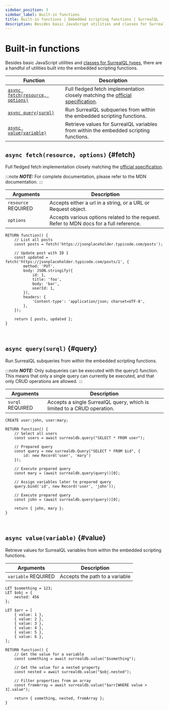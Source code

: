 ```yaml
---
sidebar_position: 3
sidebar_label: Built-in functions
title: Built-in functions | Embedded scripting functions | SurrealQL
description: Besides basic JavaScript utilities and classes for SurrealQL types, there are a handful of utilities built into the embedded scripting functions.
---
```


# Built-in functions

Besides basic JavaScript utilities and [classes for SurrealQL types](/docs/surrealdb/surrealql/functions/script/type-conversion), there are a handful of utilities built into the embedded scripting functions.

<table>
  <thead>
    <tr>
      <th>Function</th>
      <th>Description</th>
    </tr>
  </thead>
  <tbody>
    <tr>
      <td><a href="#fetch"><code>async fetch(resource, options)</code></a></td>
      <td>Full fledged fetch implementation closely matching the <a href="https://developer.mozilla.org/en-US/docs/Web/API/Fetch_API">official specification</a>.</td>
    </tr>
    <tr>
      <td><a href="#query"><code>async query(surql)</code></a></td>
      <td>Run SurrealQL subqueries from within the embedded scripting functions.</td>
    </tr>
    <tr>
      <td><a href="#value"><code>async value(variable)</code></a></td>
      <td>Retrieve values for SurrealQL variables from within the embedded scripting functions.</td>
    </tr>
  </tbody>
</table>

## `async fetch(resource, options)` {#fetch}

Full fledged fetch implementation closely matching the [official specification](https://developer.mozilla.org/en-US/docs/Web/API/Fetch_API).

:::note
___NOTE:___ For complete documentation, please refer to the MDN documentation.
:::

<table>
    <thead>
        <tr>
            <th colspan="2">Arguments</th>
            <th colspan="2">Description</th>
        </tr>
    </thead>  
    <tbody>
        <tr>
            <td colspan="2">
                <code>resource</code>
                <l className='yellow'>REQUIRED</l>
            </td>
            <td colspan="2">
                Accepts either a url in a string, or a URL or Request object.
            </td>
        </tr>
         <tr>
            <td colspan="2">
                <code>options</code>
            </td>
            <td colspan="2">
                Accepts various options related to the request. Refer to MDN docs for a full reference.
            </td>
        </tr>
    </tbody>
</table>

```surql
RETURN function() {
	// List all posts
	const posts = fetch('https://jsonplaceholder.typicode.com/posts');

	// Update post with ID 1
	const updated = fetch('https://jsonplaceholder.typicode.com/posts/1', {
		method: 'PUT',
		body: JSON.stringify({
			id: 1,
			title: 'foo',
			body: 'bar',
			userId: 1,
		}),
		headers: {
			'Content-type': 'application/json; charset=UTF-8',
		},
	});

	return { posts, updated };
}
```

<br />

## `async query(surql)` {#query}

Run SurrealQL subqueries from within the embedded scripting functions.

:::note
___NOTE:___ Only subqueries can be executed with the query() function. This means that only a single query can currently be executed, and that only CRUD operations are allowed.
:::

<table>
    <thead>
        <tr>
            <th colspan="2">Arguments</th>
            <th colspan="2">Description</th>
        </tr>
    </thead>  
    <tbody>
        <tr>
            <td colspan="2">
                <code>surql</code>
                <l className='yellow'>REQUIRED</l>
            </td>
            <td colspan="2">
                Accepts a single SurrealQL query, which is limited to a CRUD operation.
            </td>
        </tr>
    </tbody>
</table>

```surql
CREATE user:john, user:mary;

RETURN function() {
	// Select all users
	const users = await surrealdb.query("SELECT * FROM user");

	// Prepared query
	const query = new surrealdb.Query("SELECT * FROM $id", {
		id: new Record('user', 'mary')
	});

	// Execute prepared query
	const mary = (await surrealdb.query(query))[0];

	// Assign variables later to prepared query
	query.bind('id', new Record('user', 'john'));

	// Execute prepared query
	const john = (await surrealdb.query(query))[0];

	return { john, mary };
}
```

<br />

## `async value(variable)` {#value}

Retrieve values for SurrealQL variables from within the embedded scripting functions.

<table>
    <thead>
        <tr>
            <th colspan="2">Arguments</th>
            <th colspan="2">Description</th>
        </tr>
    </thead>  
    <tbody>
        <tr>
            <td colspan="2">
                <code>variable</code>
                <l className='yellow'>REQUIRED</l>
            </td>
            <td colspan="2">
                Accepts the path to a variable
            </td>
        </tr>
    </tbody>
</table>

```surql
LET $something = 123;
LET $obj = {
	nested: 456
};

LET $arr = [
	{ value: 1 },
	{ value: 2 },
	{ value: 3 },
	{ value: 4 },
	{ value: 5 },
	{ value: 6 },
];

RETURN function() {
	// Get the value for a variable
	const something = await surrealdb.value("$something");

	// Get the value for a nested property
	const nested = await surrealdb.value("$obj.nested");

	// Filter properties from an array
	const fromArray = await surrealdb.value("$arr[WHERE value > 3].value");

	return { something, nested, fromArray };
}
```

<br /><br />